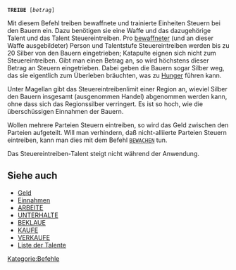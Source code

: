 <tt>'''TREIBE''' [''betrag'']</tt>

Mit diesem Befehl treiben bewaffnete und trainierte Einheiten Steuern bei den Bauern ein. Dazu benötigen sie eine Waffe und das dazugehörige Talent und das Talent Steuereintreiben. Pro [[bewaffnet|bewaffneter]] (und an dieser Waffe ausgebildeter) Person und Talentstufe Steuereintreiben werden bis zu 20 Silber von den Bauern eingetrieben; Katapulte eignen sich nicht zum Steuereintreiben. Gibt man einen Betrag an, so wird höchstens dieser Betrag an Steuern eingetrieben. Dabei geben die Bauern sogar Silber weg, das sie eigentlich zum Überleben bräuchten, was zu [[Hunger]] führen kann.

Unter Magellan gibt das Steuereintreibenlimit einer Region an, wieviel Silber den Bauern insgesamt (ausgenommen Handel) abgenommen werden kann, ohne dass sich das Regionssilber verringert. Es ist so hoch, wie die überschüssigen Einnahmen der Bauern.

Wollen mehrere Parteien Steuern eintreiben, so wird das Geld zwischen den Parteien aufgeteilt. Will man verhindern, daß nicht-alliierte Parteien Steuern eintreiben, kann man dies mit dem Befehl <tt>[[BEWACHEN]]</tt> tun.

Das Steuereintreiben-Talent steigt nicht während der Anwendung.

== Siehe auch ==

* [[Geld]]
* [[Einnahmen]]
* [[ARBEITE]]
* [[UNTERHALTE]]
* [[BEKLAUE]]
* [[KAUFE]]
* [[VERKAUFE]]
* [[Liste der Talente]]

[[Kategorie:Befehle]]